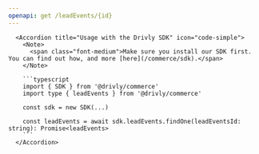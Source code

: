 ```yaml
---
openapi: get /leadEvents/{id}
---
```


      <Accordion title="Usage with the Drivly SDK" icon="code-simple">
        <Note>
          <span class="font-medium">Make sure you install our SDK first. You can find out how, and more [here](/commerce/sdk).</span>
        </Note>

        ```typescript
        import { SDK } from '@drivly/commerce'
        import type { leadEvents } from '@drivly/commerce'

        const sdk = new SDK(...)

        const leadEvents = await sdk.leadEvents.findOne(leadEventsId: string): Promise<leadEvents>
        ```
      </Accordion>
